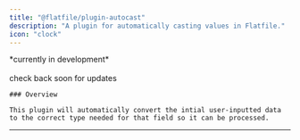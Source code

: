 ```yaml
---
title: "@flatfile/plugin-autocast"
description: "A plugin for automatically casting values in Flatfile."
icon: "clock"
---
```


<CardGroup cols={1}>
        <Card title="@flatfile/plugin-autocast" href="https://github.com/FlatFilers/flatfile-plugins/tree/main/plugins/autocast" icon="github" >
        *currently in development*<br/>
        <br/>
        check back soon for updates
        </Card>
    </CardGroup>



    ### Overview

    This plugin will automatically convert the intial user-inputted data to the correct type needed for that field so it can be processed.


    

---